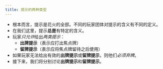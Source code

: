 ```yaml
---
title: 提示的两种类型
---
```



<BeginnersGuideProgress id="two-types-of-clues" />

- 根本而言，提示是花火的全部。不同的玩家团体对提示的含义有不同的定义。
- 在我们这里，提示**总是**有特定的含义。
- 玩家<Em>只允许</Em>给出<Em>两类提示</Em>：
  - **出牌提示**（表示应打出焦点牌）
  - **留牌提示**（表示应将焦点牌留待之后使用）
- 如果玩家无法给出有效的**出牌提示**或**留牌提示**，则他们<Em>必须弃牌</Em>。
- 接下来，我们将分别讨论**出牌提示**和**留牌提示**。
